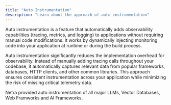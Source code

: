 ```yaml
---
title: "Auto Instrumentation"
description: "Learn about the approach of auto instrumentation"
---
```


Auto instrumentation is a feature that automatically adds observability capabilities (tracing, metrics, and logging) to applications without requiring manual code modifications. It works by dynamically injecting monitoring code into your application at runtime or during the build process.

Auto instrumentation significantly reduces the implementation overhead for observability. Instead of manually adding tracing calls throughout your codebase, it automatically captures relevant data from popular frameworks, databases, HTTP clients, and other common libraries. This approach ensures consistent instrumentation across your application while minimizing the risk of missing critical telemetry data.

Netra provided auto instrumentation of all major LLMs, Vector Databases, Web Framworks and AI Frameworks.